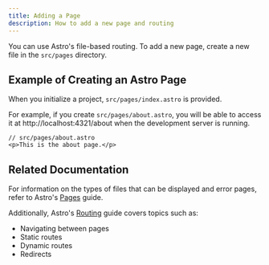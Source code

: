 ```yaml
---
title: Adding a Page
description: How to add a new page and routing
---
```


You can use Astro's file-based routing.
To add a new page, create a new file in the `src/pages` directory.

## Example of Creating an Astro Page

When you initialize a project, `src/pages/index.astro` is provided.

For example, if you create `src/pages/about.astro`, you will be able to access it at http://localhost:4321/about when the development server is running.

```astro
// src/pages/about.astro
<p>This is the about page.</p>
```

## Related Documentation

For information on the types of files that can be displayed and error pages, refer to Astro's [Pages](https://docs.astro.build/en/basics/astro-pages/) guide.

Additionally, Astro's [Routing](https://docs.astro.build/en/guides/routing/) guide covers topics such as:
- Navigating between pages
- Static routes
- Dynamic routes
- Redirects

